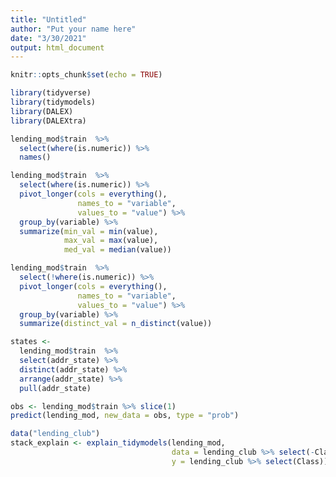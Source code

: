 ```yaml
---
title: "Untitled"
author: "Put your name here"
date: "3/30/2021"
output: html_document
---
```


```r
knitr::opts_chunk$set(echo = TRUE)
```

```r
library(tidyverse)
library(tidymodels)
library(DALEX)
library(DALEXtra)
```


```r
lending_mod$train  %>% 
  select(where(is.numeric)) %>% 
  names()
```


```r
lending_mod$train  %>% 
  select(where(is.numeric)) %>% 
  pivot_longer(cols = everything(),
               names_to = "variable", 
               values_to = "value") %>% 
  group_by(variable) %>% 
  summarize(min_val = min(value),
            max_val = max(value),
            med_val = median(value))

```

```r
lending_mod$train  %>% 
  select(!where(is.numeric)) %>% 
  pivot_longer(cols = everything(),
               names_to = "variable", 
               values_to = "value") %>% 
  group_by(variable) %>% 
  summarize(distinct_val = n_distinct(value))
```

```r
states <- 
  lending_mod$train  %>% 
  select(addr_state) %>% 
  distinct(addr_state) %>% 
  arrange(addr_state) %>% 
  pull(addr_state)
```

```r
obs <- lending_mod$train %>% slice(1)
predict(lending_mod, new_data = obs, type = "prob")
```


```r
data("lending_club")
stack_explain <- explain_tidymodels(lending_mod, 
                                    data = lending_club %>% select(-Class),
                                    y = lending_club %>% select(Class))
```



